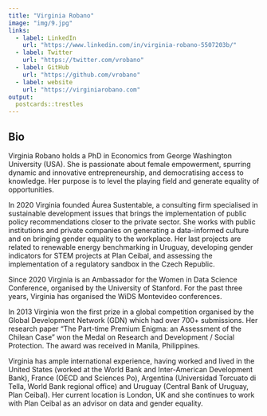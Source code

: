 ```yaml
---
title: "Virginia Robano"
image: "img/9.jpg"
links:
  - label: LinkedIn
    url: "https://www.linkedin.com/in/virginia-robano-5507203b/"
  - label: Twitter
    url: "https://twitter.com/vrobano"
  - label: GitHub
    url: "https://github.com/vrobano"
  - label: website
    url: "https://virginiarobano.com"
output:
  postcards::trestles
---
```

 
## Bio

Virginia Robano holds a PhD in Economics from George Washington University (USA). She is passionate about female empowerment, spurring dynamic and innovative entrepreneurship, and democratising access to knowledge. Her purpose is to level the playing field and generate equality of opportunities.

In 2020 Virginia founded Áurea Sustentable, a consulting firm specialised in sustainable development issues that brings the implementation of public policy recommendations closer to the private sector. She works with public institutions and private companies on generating a data-informed culture and on bringing gender equality to the workplace. Her last projects are related to renewable energy benchmarking in Uruguay, developing gender indicators for STEM projects at Plan Ceibal, and assessing the implementation of a regulatory sandbox in the Czech Republic.

Since 2020 Virginia is an Ambassador for the Women in Data Science Conference, organised by the University of Stanford. For the past three years, Virginia has organised the WiDS Montevideo conferences.  

In 2013 Virginia won the first prize in a global competition organised by the Global Development Network (GDN) which had over 700+ submissions. Her research paper "The Part-time Premium Enigma: an Assessment of the Chilean Case" won the Medal on Research and Development / Social Protection. The award was received in Manila, Philippines.

Virginia has ample international experience, having worked and lived in the United States (worked at the World Bank and Inter-American Development Bank), France (OECD and Sciences Po), Argentina (Universidad Torcuato di Tella, World Bank regional office) and Uruguay (Central Bank of Uruguay, Plan Ceibal). Her current location is London, UK and she continues to work with Plan Ceibal as an advisor on data and gender equality.
